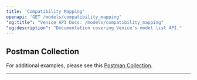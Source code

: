 ```yaml
---
title: 'Compatibility Mapping'
openapi: 'GET /models/compatibility_mapping'
"og:title": "Venice API Docs: /models/compatibility_mapping"
"og:description": "Documentation covering Venice's model list API."
---
```


## Postman Collection
For additional examples, please see this [Postman Collection](https://www.postman.com/veniceai/workspace/venice-ai-workspace/folder/38652128-59dfa959-7038-4cd8-b8ba-80cf09f2f026?action=share&source=copy-link&creator=38652128&ctx=documentation).

-------